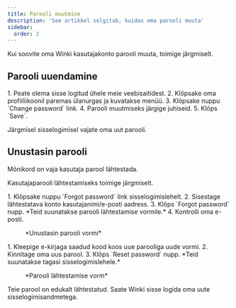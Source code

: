 ```yaml
---
title: Parooli muutmine
description: 'See artikkel selgitab, kuidas oma parooli muuta'
sidebar:
  order: 2
---
```


Kui soovite oma Winki kasutajakonto parooli muuta, toimige järgmiselt.

## Parooli uuendamine

<Steps>
  1. Peate olema sisse logitud ühele meie veebisaitidest.
  2. Klõpsake oma profiiliikoonil paremas ülanurgas ja kuvatakse menüü.
  3. Klõpsake nuppu `Change password` link.
  4. Parooli muutmiseks järgige juhiseid.
  5. Klõps `Save`.
</Steps>


Järgmisel sisselogimisel vajate oma uut parooli.

## Unustasin parooli

Mõnikord on vaja kasutaja parool lähtestada.

Kasutajaparooli lähtestamiseks toimige järgmiselt.

<Steps>
  1. Klõpsake nuppu `Forgot password` link sisselogimislehelt.
  2. Sisestage lähtestatava konto kasutajanimi/e-posti aadress.
  3. Klõps `Forgot password` nupp. *Teid suunatakse parooli lähtestamise vormile.*
  4. Kontrolli oma e-posti.
</Steps>


<figure>
  <CloudinaryImage width="350" height="354" resize="scale" quality="best" alt="Unustasin parooli" src="academy/forgot-password" errorImage="noimage_opaque_nyrtl0.png" />

  <figcaption>*Unustasin parooli vormi*</figcaption>
</figure>


<Steps>
  1. Kleepige e-kirjaga saadud kood koos uue parooliga uude vormi.
  2. Kinnitage oma uus parool.
  3. Klõps `Reset password` nupp. *Teid suunatakse tagasi sisselogimislehele.*
</Steps>


<figure>
  <CloudinaryImage width="350" height="467" resize="scale" quality="best" alt="Parooli lähtestamine" src="academy/reset-password" errorImage="noimage_opaque_nyrtl0.png" />

  <figcaption>*Parooli lähtestamise vorm*</figcaption>
</figure>


Teie parool on edukalt lähtestatud. Saate Winki sisse logida oma uute sisselogimisandmetega.


